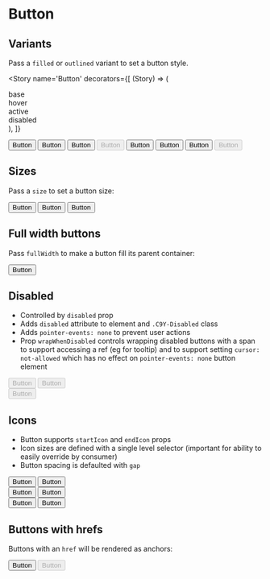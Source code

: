 
<Meta title='Components/Button' component={Button} />


# Button

## Variants

Pass a `filled` or `outlined` variant to set a button style.

<Story
  name='Button'
  decorators={[
    (Story) => (
      <div className='grid grid-cols-4 gap-x-4 gap-y-2 items-center justify-items-center w-1/2'>
        <div>base</div>
        <div>hover</div>
        <div>active</div>
        <div>disabled</div>
        <Story />
      </div>
    ),
  ]}
>
  <Button variant='filled'>Button</Button>
  <Button variant='filled' className='C9Y-hover'>
    Button
  </Button>
  <Button variant='filled' className='C9Y-active'>
    Button
  </Button>
  <Button variant='filled' disabled>
    Button
  </Button>
  <Button variant='outlined'>Button</Button>
  <Button variant='outlined' className='C9Y-hover'>
    Button
  </Button>
  <Button variant='outlined' className='C9Y-active'>
    Button
  </Button>
  <Button variant='outlined' disabled>
    Button
  </Button>
</Story>

## Sizes

Pass a `size` to set a button size:

<div className='flex flex-row items-center gap-4'>
  <Button size='small'>Button</Button>
  <Button>Button</Button>
  <Button size='large'>Button</Button>
</div>

## Full width buttons

Pass `fullWidth` to make a button fill its parent container:

<Button fullWidth>Button</Button>

## Disabled

- Controlled by `disabled` prop
- Adds `disabled` attribute to element and `.C9Y-Disabled` class
- Adds `pointer-events: none` to prevent user actions
- Prop `wrapWhenDisabled` controls wrapping disabled buttons with a span to support
  accessing a ref (eg for tooltip) and to support setting `cursor: not-allowed` which has
  no effect on `pointer-events: none` button element

<div className='flex flex-col items-center gap-4'>
  <div className='flex flex-row items-center gap-4'>
    <Button variant='filled' disabled>
      Button
    </Button>
    <Button variant='outlined' disabled>
      Button
    </Button>
  </div>
  <Button disabled fullWidth>
    Button
  </Button>
</div>

## Icons

- Button supports `startIcon` and `endIcon` props
- Icon sizes are defined with a single level selector (important for ability to easily
  override by consumer)
- Button spacing is defaulted with `gap`

<div className='flex flex-col items-center gap-4'>
  <div className='flex gap-4'>
    <Button variant='filled' startIcon='code' size='small'>
      Button
    </Button>
    <Button variant='filled' endIcon='code' size='small'>
      Button
    </Button>
  </div>
  <div className='flex gap-4'>
    <Button variant='filled' startIcon='code'>
      Button
    </Button>
    <Button variant='filled' endIcon='code'>
      Button
    </Button>
  </div>
  <div className='flex gap-4'>
    <Button variant='filled' startIcon='code' size='large'>
      Button
    </Button>
    <Button variant='filled' endIcon='code' size='large'>
      Button
    </Button>
  </div>
</div>

## Buttons with hrefs

Buttons with an `href` will be rendered as anchors:

<div className='flex flex-col items-center gap-4'>
  <Button href='#test'>Button</Button>
  <Button disabled href='#test'>
    Button
  </Button>
</div>

<ArgsTable of={Button} />
